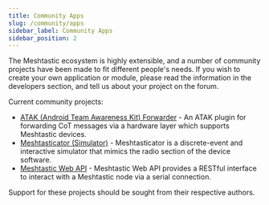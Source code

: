 ```yaml
---
title: Community Apps
slug: /community/apps
sidebar_label: Community Apps
sidebar_position: 2
---
```


The Meshtastic ecosystem is highly extensible, and a number of community projects have been made to fit different people's needs. If you wish to create your own application or module, please read the information in the developers section, and tell us about your project on the forum.

Current community projects:

- [ATAK (Android Team Awareness Kit) Forwarder](/docs/software/community/community-atak) - An ATAK plugin for forwarding CoT messages via a hardware layer which supports Meshtastic devices.
- [Meshtasticator (Simulator)](/docs/software/community/community-meshtasticator) - Meshtasticator is a discrete-event and interactive simulator that mimics the radio section of the device software.
- [Meshtastic Web API](/docs/software/community/meshtastic-web-api) - Meshtastic Web API provides a RESTful interface to interact with a Meshtastic node via a serial connection.

Support for these projects should be sought from their respective authors.
